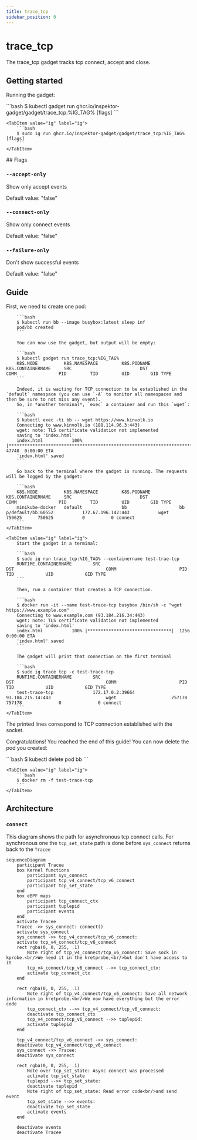 ```yaml
---
title: trace_tcp
sidebar_position: 0
---
```



# trace_tcp

The trace_tcp gadget tracks tcp connect, accept and close.

## Getting started

Running the gadget:

<Tabs groupId="env">
    <TabItem value="kubectl-gadget" label="kubectl gadget">
        ```bash
        $ kubectl gadget run ghcr.io/inspektor-gadget/gadget/trace_tcp:%IG_TAG% [flags]
        ```
    </TabItem>

    <TabItem value="ig" label="ig">
        ```bash
        $ sudo ig run ghcr.io/inspektor-gadget/gadget/trace_tcp:%IG_TAG% [flags]
        ```
    </TabItem>
</Tabs>
## Flags

### `--accept-only`

Show only accept events

Default value: "false"

### `--connect-only`

Show only connect events

Default value: "false"

### `--failure-only`

Don't show successful events

Default value: "false"

## Guide

<Tabs groupId="env">
    <TabItem value="kubectl-gadget" label="kubectl gadget">
        First, we need to create one pod:

        ```bash
        $ kubectl run bb --image busybox:latest sleep inf
        pod/bb created
        ```

        You can now use the gadget, but output will be empty:

        ```bash
        $ kubectl gadget run trace_tcp:%IG_TAG%
        K8S.NODE          K8S.NAMESPACE         K8S.PODNAME           K8S.CONTAINERNAME     SRC                          DST                          COMM                PID         TID         UID        GID TYPE
        ```

        Indeed, it is waiting for TCP connection to be established in the `default` namespace (you can use `-A` to monitor all namespaces and then be sure to not miss any event).
        So, in *another terminal*, `exec` a container and run this `wget`:

        ```bash
        $ kubectl exec -ti bb -- wget https://www.kinvolk.io
        Connecting to www.kinvolk.io (188.114.96.3:443)
        wget: note: TLS certificate validation not implemented
        saving to 'index.html'
        index.html           100% |************************************************************************************************| 47748  0:00:00 ETA
        'index.html' saved
        ```

        Go back to the terminal where the gadget is running. The requests will be logged by the gadget:

        ```bash
        K8S.NODE          K8S.NAMESPACE         K8S.PODNAME           K8S.CONTAINERNAME     SRC                          DST                          COMM                PID         TID         UID        GID TYPE
        minikube-docker   default               bb                    bb                    p/default/bb:60552           172.67.196.142:443           wget             750625      750625           0          0 connect
        ```
    </TabItem>

    <TabItem value="ig" label="ig">
        Start the gadget in a terminal:

        ```bash
        $ sudo ig run trace_tcp:%IG_TAG% --containername test-trae-tcp
        RUNTIME.CONTAINERNAME        SRC                                   DST                                   COMM                        PID            TID            UID            GID TYPE
        ```

        Then, run a container that creates a TCP connection.

        ```bash
        $ docker run -it --name test-trace-tcp busybox /bin/sh -c "wget https://www.example.com"
        Connecting to www.example.com (93.184.216.34:443)
        wget: note: TLS certificate validation not implemented
        saving to 'index.html'
        index.html           100% |********************************|  1256  0:00:00 ETA
        'index.html' saved
        ```

        The gadget will print that connection on the first terminal

        ```bash
        $ sudo ig trace tcp -c test-trace-tcp
        RUNTIME.CONTAINERNAME        SRC                                   DST                                   COMM                        PID            TID            UID            GID TYPE
        test-trace-tcp               172.17.0.2:39664                      93.184.215.14:443                     wget                     757178         757178              0              0 connect
        ```
    </TabItem>
</Tabs>

The printed lines correspond to TCP connection established with the socket.

Congratulations! You reached the end of this guide!
You can now delete the pod you created:

<Tabs groupId="env">
    <TabItem value="kubectl-gadget" label="kubectl gadget">
        ```bash
        $ kubectl delete pod bb
        ```
    </TabItem>

    <TabItem value="ig" label="ig">
        ```bash
        $ docker rm -f test-trace-tcp
        ```
    </TabItem>
</Tabs>

## Architecture

### `connect`

This diagram shows the path for asynchronous tcp connect calls. For synchronous one the `tcp_set_state` path is done before `sys_connect` returns back to the `Tracee`

```mermaid
sequenceDiagram
    participant Tracee
    box Kernel functions
        participant sys_connect
        participant tcp_v4_connect/tcp_v6_connect
        participant tcp_set_state
    end
    box eBPF maps
        participant tcp_connect_ctx
        participant tuplepid
        participant events
    end
    activate Tracee
    Tracee ->> sys_connect: connect()
    activate sys_connect
    sys_connect ->> tcp_v4_connect/tcp_v6_connect: 
    activate tcp_v4_connect/tcp_v6_connect
    rect rgba(0, 0, 255, .1)
        Note right of tcp_v4_connect/tcp_v6_connect: Save sock in kprobe.<br/>We need it in the kretprobe,<br/>but don't have access to it
        tcp_v4_connect/tcp_v6_connect -->> tcp_connect_ctx: 
        activate tcp_connect_ctx
    end

    rect rgba(0, 0, 255, .1)
        Note right of tcp_v4_connect/tcp_v6_connect: Save all network information in kretprobe.<br/>We now have everything but the error code
        tcp_connect_ctx -->> tcp_v4_connect/tcp_v6_connect: 
        deactivate tcp_connect_ctx
        tcp_v4_connect/tcp_v6_connect -->> tuplepid: 
        activate tuplepid
    end

    tcp_v4_connect/tcp_v6_connect ->> sys_connect: 
    deactivate tcp_v4_connect/tcp_v6_connect
    sys_connect ->> Tracee: 
    deactivate sys_connect

    rect rgba(0, 0, 255, .1)
        Note over tcp_set_state: Async connect was processed
        activate tcp_set_state
        tuplepid -->> tcp_set_state: 
        deactivate tuplepid
        Note right of tcp_set_state: Read error code<br/>and send event
        tcp_set_state -->> events: 
        deactivate tcp_set_state
        activate events
    end

    deactivate events
    deactivate Tracee
```
